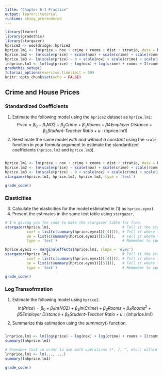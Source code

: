 ```yaml
---
title: "Chapter 6-1 Practice"
output: learnr::tutorial
runtime: shiny_prerendered
---
```


```r
library(learnr)
library(gradethis)
library(stargazer)
hprice2 <- wooldridge::hprice2
hprice.lm1 <- lm(price ~ nox + crime + rooms + dist + stratio, data = hprice2)
hprice.lm2 <- lm(scale(price) ~ scale(nox) + scale(crime) + scale(rooms) + scale(dist) + scale(stratio), data = hprice2)
hprice.lm3 <- lm(scale(price) ~ 0 + scale(nox) + scale(crime) + scale(rooms) + scale(dist) + scale(stratio), data = hprice2)
lnhprice.lm1 <- lm(log(price) ~ log(nox) + log(crime) + rooms + I(rooms^2) + log(dist) + log(stratio), data = hprice2)
gradethis_setup()
tutorial_options(exercise.timelimit = 60)
knitr::opts_chunk$set(echo = FALSE)
```

## Crime and House Prices

### Standardized Coefficients

1. Estimate the following model using the `hprice2` dataset as `hprice.lm1`: 
$$Price = \beta_0 + \beta_1NO2 + \beta_2Crime + \beta_3Rooms + \beta4Employer\text{ }Distance + \beta_5Student\text{-}Teacher\text{ }Ratio + u \text{ : (hprice.lm1)}$$ 
2. Reestimate the same model *with and without a constant* using the `scale` function in your formula argument to estimate the standardized coefficients (`hprice.lm2` and `hprice.lm3`). 

```r

```

```r
hprice.lm1 <- lm(price ~ nox + crime + rooms + dist + stratio, data = hprice2)
hprice.lm2 <- lm(scale(price) ~ scale(nox) + scale(crime) + scale(rooms) + scale(dist) + scale(stratio), data = hprice2)
hprice.lm3 <- lm(scale(price) ~ 0 + scale(nox) + scale(crime) + scale(rooms) + scale(dist) + scale(stratio), data = hprice2)
stargazer(hprice.lm1, hprice.lm2, hprice.lm3, type = 'text')
```

```r
grade_code()
```

### Elasticities

3. Calculate the elasticities for the model estimated in (1) as `hprice.eyex1`.
4. Present the estimates in the same text table using `stargazer.`

```r

# I'm giving you the code to make the stargazer table for free. 
stargazer(hprice.lm1,                                 # Tell it the structure of the original model
          coef = list(c(summary(hprice.eyex1)[[4]])), # Tell it where to find the elasticities
          se = list(c(summary(hprice.eyex1)[[5]])),   # Tell it where to find the se's
          type = 'text')                              # Remember to specify type
```

```r
hprice.eyex1 <- marginaleffects(hprice.lm1, slope = 'eyex')
stargazer(hprice.lm1,                                 # Tell it the structure of the original model
          coef = list(c(summary(hprice.eyex1)[[4]])), # Tell it where to find the elasticities
          se = list(c(summary(hprice.eyex1)[[5]])),   # Tell it where to find the se's
          type = 'text')                              # Remember to specify type
```

```r
grade_code()
```

### Log Transofrmation

1. Estimate the following model using `hprice2`.
$$ln(Price) = \beta_0 + \beta_1ln(NO2) + \beta_2ln(Crime) + \beta_3Rooms + \beta_4Rooms^2 + \beta5Employer\text{ }Distance + \beta_5Student\text{-}Teacher\text{ }Ratio + u \text{ : (lnhprice.lm1)}$$ 
2. Summarize this estimation using the $summary()$ function. 

```r

```

```r
lnhprice.lm1 <- lm(log(price) ~ log(nox) + log(crime) + rooms + I(rooms^2) + log(dist) + log(stratio), data = hprice2)
summary(lnhprice.lm1)
```

```r
# Remember that in order to use math operations (*, /, ^, etc.) within a formula, you need to wrap these terms within the I() function. 
lnhprice.lm1 <- lm(..., ...)
summary(lnhprice.lm1)
```

```r
grade_code()
```
